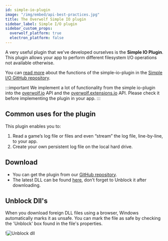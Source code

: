 ```yaml
---
id: simple-io-plugin
image: "/img/embed/api-best-practices.jpg"
title: The Overwolf Simple IO plugin
sidebar_label: Simple I/O plugin
sidebar_custom_props:
  overwolf_platform: true
  electron_platform: false
---
```



A very useful plugin that we've developed ourselves is the **Simple IO Plugin**. This plugin allows your app to perform different filesystem I/O operations not available otherwise.

You can [read  more](https://github.com/overwolf/overwolf-plugins/blob/master/plugins/simple-io-plugin/README.md) about the functions of the simple-io-plugin in the [Simple I/O GitHub repository](https://github.com/overwolf/overwolf-plugins/tree/master/plugins/simple-io-plugin).

:::important
We implement a lot of functionality from the simple io-plugin into the [overwolf.io](/api/io) API and the [overwolf.extensions.io](/api/extensions/io) API. Please check it before implementing the plugin in your app.
:::

## Common uses for the plugin

This plugin enables you to:

1. Read a game’s log file or files and even “stream” the log file, line-by-line, to your app.
2. Create your own persistent log file on the local hard drive.

## Download

* You can get the plugin from our [GitHub repository](https://github.com/overwolf/overwolf-plugins/tree/master/plugins/simple-io-plugin).
* The latest DLL can be found [here](https://github.com/overwolf/overwolf-plugins/tree/master/dist), don’t forget to Unblock it after downloading.

## Unblock Dll's

When you download foreign DLL files using a browser, Windows automatically marks it as unsafe. You can mark the file as safe by checking the 'Unblock' box found in the file's properties.

!![Unblock dll](/assets/unblock_dll.jpg)
